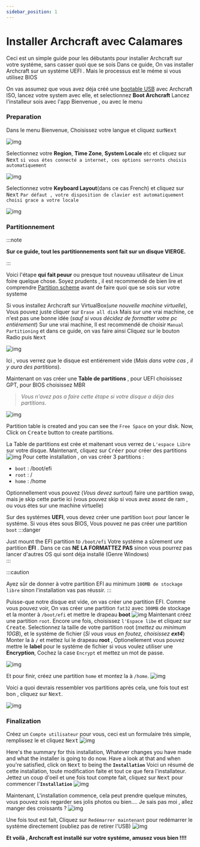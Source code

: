 ```yaml
---
sidebar_position: 1
---
```


# Installer Archcraft avec Calamares

Ceci est un simple guide pour les débutants pour installer Archcraft sur votre systéme, sans casser quoi que se sois
Dans ce guide, On vas installer Archcraft sur un systéme UEFI . Mais le processus est le méme si vous utilisez BIOS


On vas assumez que vous avez déja créé une [bootable USB](../boot-iso/boot-with-usb) avec Archcraft ISO, lancez votre system avec elle, et selectionnez **Boot Archcraft** Lancez l'installeur sois avec l'app Bienvenue , ou avec le menu
### Preparation

Dans le menu Bienvenue, Choisissez votre langue et cliquez sur<kbd>Next</kbd>

![img](./calamares/1.png)

Selectionnez  votre **Region**, **Time Zone**, **System Locale** etc et cliquez sur <kbd>Next</kbd> `si vous étes connecté a internet, ces options serronts choisis automatiquement`

![img](./calamares/2.png)

Selectionnez votre **Keyboard Layout**(dans ce cas French) et cliquez sur <kbd>Next</kbd> `Par défaut , votre disposition de clavier est automatiquement choisi grace a votre locale`

![img](./calamares/3.png)

### Partitionnement 

:::note

**Sur ce guide, tout les partitionnements sont fait sur un disque VIERGE.**

:::

Voici l'étape **qui fait peuur** ou presque tout nouveau utilisateur de Linux foire quelque chose.
Soyez prudents , il est recommendé de bien lire et comprendre [Partition scheme](https://wiki.archlinux.org/title/Partitioning#Partition_scheme)
avant de faire quoi que se sois sur votre systeme 

Si vous installez Archcraft sur VirtualBox(*une nouvelle machine virtuelle*), Vous pouvez juste cliquer sur `Erase all disk`
Mais sur une vrai machine, ce n'est pas une bonne idée (*sauf si vous décidez de formatter votre pc entiérement*)
Sur une vrai machine, Il est recommendé de choisir `Manual Partitioning` et dans ce guide, on vas faire ainsi
Cliquez sur le bouton Radio puis <kbd>Next</kbd>

![img](./calamares/4.png)

Ici , vous verrez que le disque est entiérement vide (*Mais dans votre cas , il y aura des partitions*).

Maintenant on vas créer une **Table de partitions** , pour UEFI choisissez GPT, pour BIOS choisissez MBR
> *Vous n'avez pas a faire cette étape si votre disque a déja des partitions*.

![img](./calamares/5.png)

Partition table is created and you can see the `Free Space` on your disk. Now, Click on <kbd>Create</kbd> button to create partitions.

La Table de partitions est crée et maitenant vous verrez de `L'espace Libre` sur votre disque. Maintenant, cliquez sur <kbd>Créer</kbd> pour créer des partitions
![img](./calamares/6.png)
Pour cette installation , on vas créer 3 partitions :
- `boot` : /boot/efi
- `root` : /
- `home` : /home

Optionnellement vous pouvez (*Vous devez surtout*) faire une partition swap, mais je skip cette partie ici (vous pouvez skip si vous avez assez de ram , ou vous étes sur une machine virtuelle)

Sur des systémes **UEFI**, vous devez créer une partition `boot` pour lancer le systéme. Si vous étes sous BIOS, Vous pouvez ne pas créer une partition `boot`
:::danger

Just mount the EFI partition to `/boot/efi` 
Votre systéme a sûrement une partition **EFI** . Dans ce cas **NE LA FORMATTEZ PAS** sinon vous pourrez pas lancer d'autres OS qui sont déja installé (Genre Windows) <br/>
:::

:::caution

Ayez sûr de donner à votre partition EFI au minimum `100MB de stockage libre` sinon l'installation vas pas réussir.
:::

Puisse-que notre disque est vide, on vas créer une partition EFI. Comme vous pouvez voir, On vas créer une partition `fat32` avec `300MB` de stockage et la monter à `/boot/efi` et mettre le drapeau **boot** 
![img](./calamares/7.png)
Maintenant créez une partition `root`. Encore une fois, choisissez `l'Espace libe` et cliquez sur <kbd>Create</kbd>.
Selectionnez la taille de votre partition root (*mettez au minimum 10GB*), et le systéme de fichier (*Si vous vous en foutez, choisissez **ext4***)
Monter la à `/` et mettez lui le drapeau **root** , Optionellement vous pouvez mettre le **label** pour le systéme de fichier si vous voulez utiliser une **Encryption**, Cochez la case `Encrypt` et mettez un mot de passe.

![img](./calamares/8.png)

Et pour finir, créez une partition `home` et montez la à `/home`.
![img](./calamares/9.png)

Voici a quoi devrais ressembler vos partitions aprés cela, une fois tout est bon , cliquez sur  <kbd>Next</kbd>.

![img](./calamares/10.png)

### Finalization

Créez un `Compte utilisateur` pour vous, ceci est un formulaire trés simple, remplissez le et cliquez <kbd>Next</kbd>
![img](./calamares/11.png)

Here's the summary for this installation, Whatever changes you have made and what the installer is going to do now.
Have a look at that and when you're satisfied, click on <kbd>Next</kbd> to being the **`Installation`**
Voici un résumé de cette installation, toute modification faite et tout ce que fera l'installateur.
Jettez un coup d'oeil et une fois tout compte fait, cliquez sur <kbd>Next</kbd> pour commencer l'**`Installation`**
![img](./calamares/12.png)


Maintenant, L'installation commence, cela peut prendre quelque minutes, vous pouvez sois regarder ses jolis photos ou bien....
Je sais pas moi , allez manger des croissants ?
![img](./calamares/13.png)

Une fois tout est fait, Cliquez sur `Redémarrer maintenant` pour redémarrer le systéme directement (oubliez pas de retirer l'USB)
![img](./calamares/14.png)

**Et voilà , Archcraft est installé sur votre systéme, amusez vous bien !!!!**
